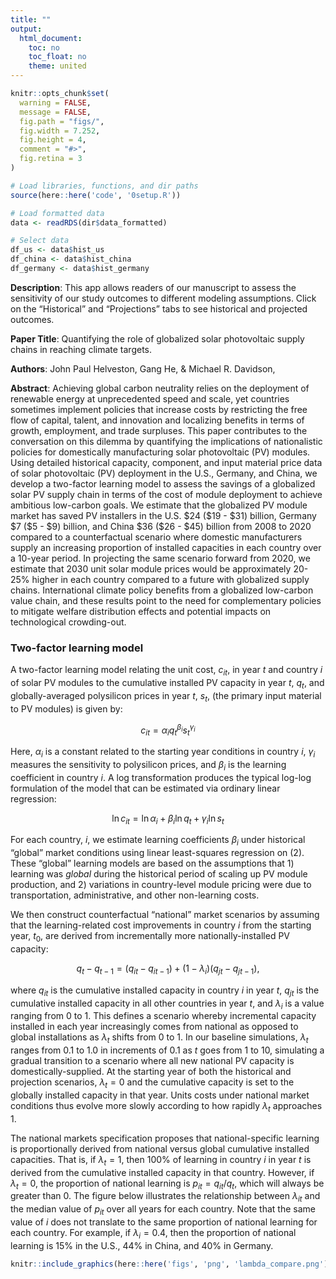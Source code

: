 ```yaml
---
title: ""
output:
  html_document:
    toc: no
    toc_float: no
    theme: united
---
```


```r
knitr::opts_chunk$set(
  warning = FALSE,
  message = FALSE,
  fig.path = "figs/",
  fig.width = 7.252,
  fig.height = 4,
  comment = "#>",
  fig.retina = 3
)

# Load libraries, functions, and dir paths
source(here::here('code', '0setup.R'))

# Load formatted data
data <- readRDS(dir$data_formatted)

# Select data
df_us <- data$hist_us
df_china <- data$hist_china
df_germany <- data$hist_germany
```

**Description**: This app allows readers of our manuscript to assess the sensitivity of our study outcomes to different modeling assumptions. Click on the "Historical" and "Projections" tabs to see historical and projected outcomes.

**Paper Title**: Quantifying the role of globalized solar photovoltaic 
supply chains in reaching climate targets.

**Authors**: John Paul Helveston, Gang He, & Michael R. Davidson,

**Abstract**: Achieving global carbon neutrality relies on the deployment of renewable energy at unprecedented speed and scale, yet countries sometimes implement policies that increase costs by restricting the free flow of capital, talent, and innovation and localizing benefits in terms of growth, employment, and trade surpluses. This paper contributes to the conversation on this dilemma by quantifying the implications of nationalistic policies for domestically manufacturing solar photovoltaic (PV) modules. Using detailed historical capacity, component, and input material price data of solar photovoltaic (PV) deployment in the U.S., Germany, and China, we develop a two-factor learning model to assess the savings of a globalized solar PV supply chain in terms of the cost of module deployment to achieve ambitious low-carbon goals. We estimate that the globalized PV module market has saved PV installers in the U.S. $24 ($19 - $31) billion, Germany $7 ($5 - $9) billion, and China $36 ($26 - $45) billion from 2008 to 2020 compared to a counterfactual scenario where domestic manufacturers supply an increasing proportion of installed capacities in each country over a 10-year period. In projecting the same scenario forward from 2020, we estimate that 2030 unit solar module prices would be approximately 20-25% higher in each country compared to a future with globalized supply chains. International climate policy benefits from a globalized low-carbon value chain, and these results point to the need for complementary policies to mitigate welfare distribution effects and potential impacts on technological crowding-out.

### Two-factor learning model

A two-factor learning model relating the unit cost, $c_{it}$, in year $t$ and country $i$ of solar PV modules to the cumulative installed PV capacity in year $t$, $q_t$, and globally-averaged polysilicon prices in year $t$, $s_t$, (the primary input material to PV modules) is given by:

$$
c_{it} = 
\alpha_i q_t^{\beta_i} s_t^{\gamma_i}
$$

Here, $\alpha_i$ is a constant related to the starting year conditions in country $i$, $\gamma_i$ measures the sensitivity to polysilicon prices, and $\beta_i$ is the learning coefficient in country $i$. A log transformation produces the typical log-log formulation of the model that can be estimated via ordinary linear regression:

$$
\ln c_{it} = 
\ln \alpha_i + 
\beta_i \ln q_t + 
\gamma_i \ln s_t 
$$

For each country, $i$, we estimate learning coefficients $\beta_i$ under historical "global" market conditions using linear least-squares regression on (2). These "global" learning models are based on the assumptions that 1) learning was _global_ during the historical period of scaling up PV module production, and 2) variations in country-level module pricing were due to transportation, administrative, and other non-learning costs.

We then construct counterfactual "national" market scenarios by assuming that the learning-related cost improvements in country $i$ from the starting year, $t_0$, are derived from incrementally more nationally-installed PV capacity:

$$
q_t - q_{t-1} = (q_{it} - q_{it-1}) + (1 - \lambda_i) (q_{jt} - q_{jt-1}),
$$

\noindent
where $q_{it}$ is the cumulative installed capacity in country $i$ in year $t$, $q_{jt}$ is the cumulative installed capacity in all other countries in year $t$, and $\lambda_i$ is a value ranging from 0 to 1. This defines a scenario whereby incremental capacity installed in each year increasingly comes from national as opposed to global installations as $\lambda_t$ shifts from 0 to 1. In our baseline simulations, $\lambda_t$ ranges from 0.1 to 1.0 in increments of 0.1 as $t$ goes from 1 to 10, simulating a gradual transition to a scenario where all new national PV capacity is domestically-supplied. At the starting year of both the historical and projection scenarios, $\lambda_t = 0$ and the cumulative capacity is set to the globally installed capacity in that year. Units costs under national market conditions thus evolve more slowly according to how rapidly $\lambda_t$ approaches 1.

The national markets specification proposes that national-specific learning is  proportionally derived from national versus global cumulative installed capacities. That is, if $\lambda_t = 1$, then 100% of learning in country $i$ in year $t$ is derived from the cumulative installed capacity in that country. However, if $\lambda_t = 0$, the proportion of national learning is $p_{it} = q_{it} / q_t$, which will always be greater than 0. The figure below illustrates the relationship between $\lambda_{it}$ and the median value of $p_{it}$ over all years for each country. Note that the same value of $i$ does not translate to the same proportion of national learning for each country. For example, if $\lambda_i = 0.4$, then the proportion of national learning is 15% in the U.S., 44% in China, and 40% in Germany.

```r
knitr::include_graphics(here::here('figs', 'png', 'lambda_compare.png'))
```
